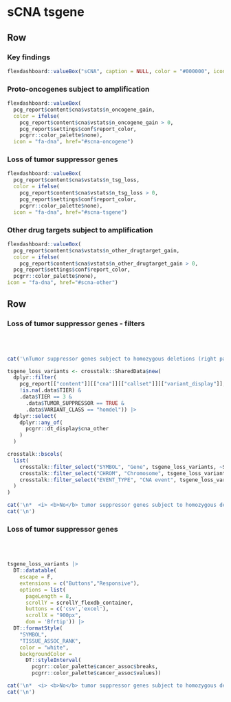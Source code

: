 sCNA tsgene {.hidden}
===================================== 

Row
-------------------------------------

### Key findings


```r
flexdashboard::valueBox("sCNA", caption = NULL, color = "#000000", icon = NULL)
```

### Proto-oncogenes subject to amplification

```r
flexdashboard::valueBox(
  pcg_report$content$cna$vstats$n_oncogene_gain,
  color = ifelse(
    pcg_report$content$cna$vstats$n_oncogene_gain > 0,
    pcg_report$settings$conf$report_color,
    pcgrr::color_palette$none),
  icon = "fa-dna", href="#scna-oncogene")
```

### Loss of tumor suppressor genes

```r
flexdashboard::valueBox(
  pcg_report$content$cna$vstats$n_tsg_loss,
  color = ifelse(
    pcg_report$content$cna$vstats$n_tsg_loss > 0,
    pcg_report$settings$conf$report_color,
    pcgrr::color_palette$none),
  icon = "fa-dna", href="#scna-tsgene")
```

### Other drug targets subject to amplification

```r
flexdashboard::valueBox(
  pcg_report$content$cna$vstats$n_other_drugtarget_gain,
  color = ifelse(
    pcg_report$content$cna$vstats$n_other_drugtarget_gain > 0,
  pcg_report$settings$conf$report_color,
  pcgrr::color_palette$none),
icon = "fa-dna", href="#scna-other")
```

Row
-----------------------------------------------------

### Loss of tumor suppressor genes - filters {data-padding=15 data-width=300}

<br><br>

```r

cat('\nTumor suppressor genes subject to homozygous deletions (right panel) can be filtered according to various criteria:\n')

tsgene_loss_variants <- crosstalk::SharedData$new(
  dplyr::filter(
    pcg_report[["content"]][["cna"]][["callset"]][["variant_display"]],
    !is.na(.data$TIER) & 
    .data$TIER == 3 & 
      .data$TUMOR_SUPPRESSOR == TRUE & 
      .data$VARIANT_CLASS == "homdel")) |>
  dplyr::select(
    dplyr::any_of(
      pcgrr::dt_display$cna_other
    )
  )

crosstalk::bscols(
  list(
    crosstalk::filter_select("SYMBOL", "Gene", tsgene_loss_variants, ~SYMBOL),
    crosstalk::filter_select("CHROM", "Chromosome", tsgene_loss_variants, ~CHROM),
    crosstalk::filter_select("EVENT_TYPE", "CNA event", tsgene_loss_variants, ~EVENT_TYPE)
  )
)

```


```r
cat('\n*  <i> <b>No</b> tumor suppressor genes subject to homozygous deletions.</i>',sep='\n')
cat('\n')
```


### Loss of tumor suppressor genes {data-padding=15}

<br><br>

```r

tsgene_loss_variants |>
  DT::datatable(
    escape = F, 
    extensions = c("Buttons","Responsive"), 
    options = list(
      pageLength = 8, 
      scrollY = scrollY_flexdb_container, 
      buttons = c('csv','excel'), 
      scrollX = "900px",
      dom = 'Bfrtip')) |>
  DT::formatStyle(
    "SYMBOL",
    "TISSUE_ASSOC_RANK", 
    color = "white", 
    backgroundColor = 
      DT::styleInterval(
        pcgrr::color_palette$cancer_assoc$breaks, 
        pcgrr::color_palette$cancer_assoc$values))

```


```r
cat('\n*  <i> <b>No</b> tumor suppressor genes subject to homozygous deletions.</i>',sep='\n')
cat('\n')
```

